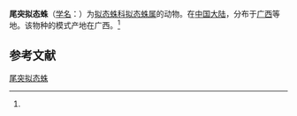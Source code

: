 {{Speciesbox
| name = 尾突拟态蛛
| status = 
| status_system = 
| image = 
| genus = Mimetus
| species = caudatus
| authority = (Wang, 1990)<ref name='id12886'>{{cite web| url =http://www.bioinfo.cn/db05/BjdwSpecies.php?action=view&id=12886| title =尾突拟态蛛| work =《中国动物物种编目数据库》| publisher =中国科学院微生物研究所| author =中国科学院动物研究所| accessdate =2009-04-28| deadurl =yes| archiveurl =https://web.archive.org/web/20160305050903/http://www.bioinfo.cn/db05/BjdwSpecies.php?action=view&id=12886| archivedate =2016-03-05}}</ref>
}}

'''尾突拟态蛛'''（[[学名|学名]]：{{lang|la|''Mimetus caudatus''}}）为[[拟态蛛科|拟态蛛科]][[拟态蛛属|拟态蛛属]]的动物。在[[中国大陆|中国大陆]]，分布于[[广西|广西]]等地。该物种的模式产地在广西。<ref name='id12886'/>

== 参考文献 ==
{{reflist}}

{{Wikispecies|Mimetus caudatus}}
{{Taxonbar|from=Q2573607}}

[[Category:拟态蛛属|尾突拟态蛛]]


{{蜘蛛小作品}}